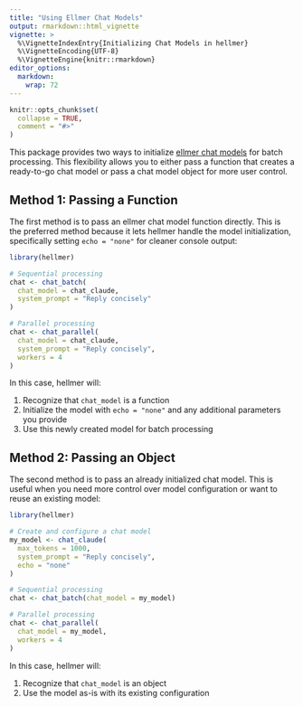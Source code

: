 ```yaml
---
title: "Using Ellmer Chat Models"
output: rmarkdown::html_vignette
vignette: >
  %\VignetteIndexEntry{Initializing Chat Models in hellmer}
  %\VignetteEncoding{UTF-8}
  %\VignetteEngine{knitr::rmarkdown}
editor_options: 
  markdown: 
    wrap: 72
---
```


```r
knitr::opts_chunk$set(
  collapse = TRUE,
  comment = "#>"
)
```

This package provides two ways to initialize [ellmer chat
models](%5Bellmer%20chat%20model%20function%5D(https://ellmer.tidyverse.org/reference/index.html))
for batch processing. This flexibility allows you to either pass a
function that creates a ready-to-go chat model or pass a chat model
object for more user control.

## Method 1: Passing a Function

The first method is to pass an ellmer chat model function directly. This
is the preferred method because it lets hellmer handle the model
initialization, specifically setting `echo = "none"` for cleaner console
output:

``` r
library(hellmer)

# Sequential processing
chat <- chat_batch(
  chat_model = chat_claude,
  system_prompt = "Reply concisely"
)

# Parallel processing
chat <- chat_parallel(
  chat_model = chat_claude,
  system_prompt = "Reply concisely",
  workers = 4
)
```

In this case, hellmer will:

1.  Recognize that `chat_model` is a function
2.  Initialize the model with `echo = "none"` and any additional
    parameters you provide
3.  Use this newly created model for batch processing

## Method 2: Passing an Object

The second method is to pass an already initialized chat model. This is
useful when you need more control over model configuration or want to
reuse an existing model:

``` r
library(hellmer)

# Create and configure a chat model
my_model <- chat_claude(
  max_tokens = 1000,
  system_prompt = "Reply concisely",
  echo = "none"
)

# Sequential processing
chat <- chat_batch(chat_model = my_model)

# Parallel processing
chat <- chat_parallel(
  chat_model = my_model,
  workers = 4
)
```

In this case, hellmer will:

1.  Recognize that `chat_model` is an object
2.  Use the model as-is with its existing configuration
